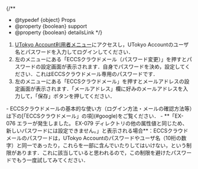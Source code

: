 
{/**
  * @typedef {object} Props
  * @property {boolean} support
  * @property {boolean} detailsLink
  */}

1. [UTokyo Account利用者メニュー](https://utacm.adm.u-tokyo.ac.jp/webmtn/LoginServlet)にアクセスし，UTokyo Accountのユーザ名とパスワードを入力してログインしてください．
2. 左のメニューにある「ECCSクラウドメール（パスワード変更）」を押すとパスワードの設定画面が表示されます．自身でパスワードを決め，設定してください．これはECCSクラウドメール専用のパスワードです．
3. 左のメニューにある「ECCSクラウドメール」を押すとメールアドレスの設定画面が表示されます．「メールアドレス」欄に好みのメールアドレスを入力して，「保存」ボタンを押してください．

<If cond={props.detailsLink}>
  - ECCSクラウドメールの基本的な使い方（ログイン方法・メールの確認方法等）は下の[「ECCSクラウドメール」の項](#google)をご覧ください．
</If>

<Help lang="ja" support={props.support}>
  - **「EX-076 エラーが発生しました。 EX-079 ディレクトリの他の属性値と同じため、新しいパスワードには設定できません。」と表示される場合**：ECCSクラウドメールのパスワードは，UTokyo Accountのパスワードやユーザ名（10桁の数字）と同一であったり，これらを一部に含んでいたりしてはいけない，という制限があります．これに該当していると思われるので，この制限を避けたパスワードでもう一度試してみてください．
</Help>
